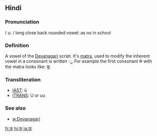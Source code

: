 == Hindi ==

=== Pronunciation ===
/ uː / long close back rounded vowel: as oo in school 

=== Definition ===

A vowel of the [[Devanagari]] script. It's [[matra]], used to modify the inherent vowel in a consonant is written &#x0942;. For example the first consonant क with the matra looks like: कू.

=== Transliteration ===
*[[w:IAST|IAST]]: ū
*[[w:ITRANS|ITRANS]]: U or uu

=== See also ===

*[[w:Devanagari]]


[[fr:ऊ]]
[[hi:ऊ]]
[[ja:ऊ]]